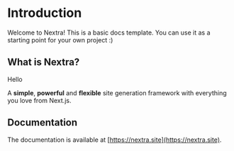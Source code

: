 # Introduction
 
Welcome to Nextra! This is a basic docs template. You can use it as a starting point for your own project :)

## What is Nextra?

Hello

A **simple**, **powerful** and **flexible** site generation framework with everything you love from Next.js.

## Documentation

The documentation is available at [https://nextra.site](https://nextra.site).
